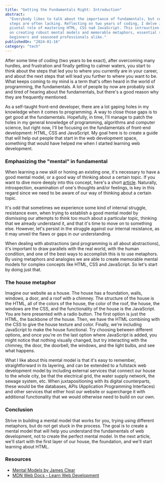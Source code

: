 ```yaml
---
title: "Getting the Fundamentals Right: Introduction"
abstract:
  "Everybody likes to talk about the importance of fundamentals, but concrete
  steps are often lacking. Reflecting on two years of coding, I delve into the
  pivotal role of mastering HTML, CSS nad JavaScript. This introuction focuses
  on creating robust mental models and memorable metaphors, essential steps for
  beginners and seasoned professionals alike."
publishedOn: "2024-01-16"
category: "tech"
---
```


After some time of coding (two years to be exact), after overcoming many
hurdles, and frustration and finally getting to calmer waters, you start to
think about the steps that led you to where you currently are in your career,
and about the next steps that will lead you further to where you want to be.
What keeps coming to my mind is a term that's often heard in the world of
programming, the fundamentals. A lot of people by now are probably sick and
tired of hearing about the fundamentals, but there's a good reason why they are
frequently mentioned.

As a self-taught front-end developer, there are a lot gaping holes in my
knowledge when it comes to programming. A way to close those gaps is to get good
at the fundamentals. Hopefully, in time, I'll manage to patch the holes in my
general knowledge of programming, algorithms and computer science, but right
now, I'll be focusing on the fundamentals of front-end development: HTML, CSS
and JavaScript. My goal here is to create a guide that will help out people that
start in the web development space, something that would have helped me when I
started learning web development.

### Emphasizing the "mental" in fundamental

When learning a new skill or honing an existing one, it's necessary to have a
good mental model, or a good way of thinking about a certain topic. If you want
to dive more deeply into this concept, here's a short
[article](https://jamesclear.com/mental-models). Naturally, introspection,
examination of one's thoughts and/or feelings, is key in this regard since we
need to be aware of our way of thinking about a certain topic.

It's odd that sometimes we experience some kind of internal struggle, resistance
even, when trying to establish a good mental model by dismissing our attempts to
think too much about a particular topic, thinking that we already understand it,
and that it's time to move on to something else. However, let's persist in the
struggle against our internal resistance, as it may unveil the flaws or gaps in
our understanding.

When dealing with abstractions (and programming is all about abstractions), it's
important to draw parallels with the real world, with the human condition, and
one of the best ways to accomplish this is to use metaphors. By using metaphors
and analogies we are able to create memorable mental models for complex concepts
like HTML, CSS and JavaScript. So let's start by doing just that.

### The house metaphor

Imagine our website as a house. The house has a foundation, walls, windows, a
door, and a roof with a chimney. The structure of the house is the HTML, all of
the colors of the house, the color of the roof, the house, the windows are the
CSS, and the functionality of the house is the JavaScript. You are here
presented with a radio button. The first option is just the HTML, the backbone
of the house. Then, we have the HTML combining with the CSS to give the house
texture and color. Finally, we're including JavaScript to make the house
functional. Try choosing between different options, and once you're on the last
option where JavaScript is added, you might notice that nothing visually
changed, but try interacting with the chimney, the door, the doorbell, the
windows, and the light bulbs, and see what happens.

<HouseDemo />

What I like about this mental model is that it's easy to remember,
straightforward in its layering, and can be extended to a fullstack web
development model by including external services that connect our house to the
whole city, be that the electrical grid, the water supply network, the sewage
system, etc. When juxtapositioning with its digital counterparts, these would be
the databases, APIs (Application Programming Interfaces) and other services that
either host our website or supercharge it with additional functionality that we
would otherwise need to build on our own.

### Conclusion

Strive in building a mental model that works for you, trying using different
metaphors, but do not get stuck in the process. The goal is to create a mental
model that will help you understand the fundamentals of web development, not to
create the perfect mental model. In the next article, we'll start with the first
layer of our house, the foundation, and we'll start learning about HTML.

### Resources

- [Mental Models by James Clear](https://jamesclear.com/mental-models)
- [MDN Web Docs - Learn Web Development](https://developer.mozilla.org/en-US/docs/Learn)
